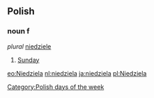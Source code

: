 ==Polish==
===noun f===
''plural'' [[niedziele]]

# [[Sunday]]

[[Category:Polish days of the week]]

[[eo:Niedziela]]
[[nl:niedziela]]
[[ja:niedziela]]
[[pl:Niedziela]]